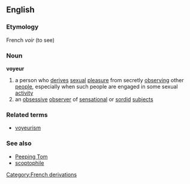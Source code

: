 ==English==

===Etymology===
French ''voir'' (to see)

===Noun===
'''voyeur'''
{{wikipediapar|voyeurism}}
#a person who [[derive]]s [[sexual]] [[pleasure]] from secretly [[observing]] other [[people]], especially when such people are engaged in some sexual [[activity]]
#an [[obsessive]] [[observer]] of [[sensational]] or [[sordid]] [[subject]]s

===Related terms===
* [[voyeurism]]
===See also===
* [[Peeping Tom]]
* [[scoptophile]]


[[Category:French derivations]]